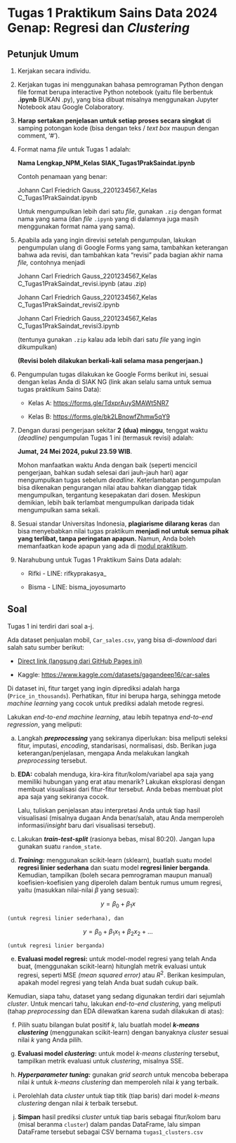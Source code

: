 ﻿# Tugas 1 Praktikum Sains Data 2024 Genap: Regresi dan *Clustering*


## Petunjuk Umum


1. Kerjakan secara individu.


2. Kerjakan tugas ini menggunakan bahasa pemrograman Python dengan file format berupa interactive Python notebook (yaitu file berbentuk **.ipynb** BUKAN .py), yang bisa dibuat misalnya menggunakan Jupyter Notebook atau Google Colaboratory.


3. **Harap sertakan penjelasan untuk setiap proses secara singkat** di samping potongan kode (bisa dengan teks / *text box* maupun dengan comment, ‘#').


4. Format nama *file* untuk Tugas 1 adalah:


    **Nama Lengkap_NPM_Kelas SIAK_Tugas1PrakSaindat.ipynb**


    Contoh penamaan yang benar:


    Johann Carl Friedrich Gauss_2201234567_Kelas C_Tugas1PrakSaindat.ipynb


    Untuk mengumpulkan lebih dari satu *file*, gunakan `.zip` dengan format nama yang sama (dan *file* `.ipynb` yang di dalamnya juga masih menggunakan format nama yang sama).


5. Apabila ada yang ingin direvisi setelah pengumpulan, lakukan pengumpulan ulang di Google Forms yang sama, tambahkan keterangan bahwa ada revisi, dan tambahkan kata “revisi” pada bagian akhir nama *file,* contohnya menjadi


    Johann Carl Friedrich Gauss_2201234567_Kelas C_Tugas1PrakSaindat_revisi.ipynb (atau .zip)


    Johann Carl Friedrich Gauss_2201234567_Kelas C_Tugas1PrakSaindat_revisi2.ipynb


    Johann Carl Friedrich Gauss_2201234567_Kelas C_Tugas1PrakSaindat_revisi3.ipynb


    (tentunya gunakan `.zip` kalau ada lebih dari satu *file* yang ingin dikumpulkan)


    **(Revisi boleh dilakukan berkali-kali selama masa pengerjaan.)**


6. Pengumpulan tugas dilakukan ke Google Forms berikut ini, sesuai dengan kelas Anda di SIAK NG (link akan selalu sama untuk semua tugas praktikum Sains Data):


    - Kelas A: <https://forms.gle/TdxprAuySMAWt5NR7>


    - Kelas B: <https://forms.gle/bk2LBnowfZhmw5qY9>


7. Dengan durasi pengerjaan sekitar **2 (dua) minggu**, tenggat waktu *(deadline)* pengumpulan Tugas 1 ini (termasuk revisi) adalah:


    **Jumat, 24 Mei 2024, pukul 23.59 WIB**.


    Mohon manfaatkan waktu Anda dengan baik (seperti mencicil pengerjaan, bahkan sudah selesai dari jauh-jauh hari) agar mengumpulkan tugas sebelum *deadline*. Keterlambatan pengumpulan bisa dikenakan pengurangan nilai atau bahkan dianggap tidak mengumpulkan, tergantung kesepakatan dari dosen. Meskipun demikian, lebih baik terlambat mengumpulkan daripada tidak mengumpulkan sama sekali.


8. Sesuai standar Universitas Indonesia, **plagiarisme dilarang keras** dan bisa menyebabkan nilai tugas praktikum **menjadi nol untuk semua pihak yang terlibat, tanpa peringatan apapun.** Namun, Anda boleh memanfaatkan kode apapun yang ada di [modul praktikum](./saindat2024genap.qmd).


9. Narahubung untuk Tugas 1 Praktikum Sains Data adalah:


    - Rifki - LINE: rifkyprakasya_


    - Bisma - LINE: bisma_joyosumarto


## Soal


Tugas 1 ini terdiri dari soal a-j.


Ada dataset penjualan mobil, `Car_sales.csv`, yang bisa di-*download* dari salah satu sumber berikut:


- [Direct link (langsung dari GitHub Pages ini)](./Car_sales.csv)


- Kaggle: <https://www.kaggle.com/datasets/gagandeep16/car-sales>


Di dataset ini, fitur target yang ingin diprediksi adalah harga (`Price_in_thousands`). Perhatikan, fitur ini berupa harga, sehingga metode *machine learning* yang cocok untuk prediksi adalah metode regresi.


Lakukan *end-to-end machine learning*, atau lebih tepatnya *end-to-end regression*, yang meliputi:


a. Langkah ***preprocessing*** yang sekiranya diperlukan: bisa meliputi seleksi fitur, imputasi, *encoding*, standarisasi, normalisasi, dsb. Berikan juga keterangan/penjelasan, mengapa Anda melakukan langkah *preprocessing* tersebut.


b. **EDA:** cobalah menduga, kira-kira fitur/kolom/variabel apa saja yang memiliki hubungan yang erat atau menarik? Lakukan eksplorasi dengan membuat visualisasi dari fitur-fitur tersebut. Anda bebas membuat plot apa saja yang sekiranya cocok.


    Lalu, tuliskan penjelasan atau interpretasi Anda untuk tiap hasil visualisasi (misalnya dugaan Anda benar/salah, atau Anda memperoleh informasi/*insight* baru dari visualisasi tersebut). 


c. Lakukan ***train-test-split*** (rasionya bebas, misal 80:20). Jangan lupa gunakan suatu `random_state`.


d. ***Training:*** menggunakan scikit-learn (sklearn), buatlah suatu model **regresi linier sederhana** dan suatu model **regresi linier berganda**. Kemudian, tampilkan (boleh secara pemrograman maupun manual) koefisien-koefisien yang diperoleh dalam bentuk rumus umum regresi, yaitu (masukkan nilai-nilai $\beta$ yang sesuai):


$$y = \beta_0 + \beta_1 x$$


    (untuk regresi linier sederhana), dan


$$y = \beta_0 + \beta_1 x_1 + \beta_2 x_2 + \dots$$


    (untuk regresi linier berganda)


e. **Evaluasi model regresi:** untuk model-model regresi yang telah Anda buat, (menggunakan scikit-learn) hitunglah metrik evaluasi untuk regresi, seperti MSE *(mean squared error)* atau $R^2$. Berikan kesimpulan, apakah model regresi yang telah Anda buat sudah cukup baik.


Kemudian, siapa tahu, dataset yang sedang digunakan terdiri dari sejumlah *cluster*. Untuk mencari tahu, lakukan *end-to-end clustering*, yang meliputi (tahap *preprocessing* dan EDA dilewatkan karena sudah dilakukan di atas):


f. Pilih suatu bilangan bulat positif $k$, lalu buatlah model ***k-means clustering*** (menggunakan scikit-learn) dengan banyaknya *cluster* sesuai nilai $k$ yang Anda pilih.


g. **Evaluasi model *clustering*:** untuk model *k-means clustering* tersebut, tampilkan metrik evaluasi untuk *clustering*, misalnya SSE.


h. ***Hyperparameter tuning:*** gunakan *grid search* untuk mencoba beberapa nilai $k$ untuk *k-means clustering* dan memperoleh nilai $k$ yang terbaik.


i. Perolehlah data *cluster* untuk tiap titik (tiap baris) dari model *k-means clustering* dengan nilai $k$ terbaik tersebut.


j. **Simpan** hasil prediksi *cluster* untuk tiap baris sebagai fitur/kolom baru (misal beranma `cluster`) dalam pandas DataFrame, lalu simpan DataFrame tersebut sebagai CSV bernama `tugas1_clusters.csv`